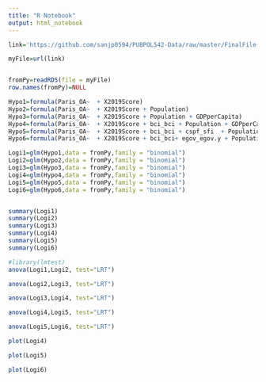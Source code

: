```yaml
---
title: "R Notebook"
output: html_notebook
---
```


```r
link='https://github.com/sanjp0594/PUBPOL542-Data/raw/master/FinalFile.RDS'

myFile=url(link)


fromPy=readRDS(file = myFile)
row.names(fromPy)=NULL
```


```r
Hypo1=formula(Paris_OA~  + X2019Score)
Hypo2=formula(Paris_OA~  + X2019Score + Population)
Hypo3=formula(Paris_OA~  + X2019Score + Population + GDPperCapita)
Hypo4=formula(Paris_OA~  + X2019Score + bci_bci + Population + GDPperCapita)
Hypo5=formula(Paris_OA~  + X2019Score + bci_bci + cspf_sfi  + Population + GDPperCapita)
Hypo6=formula(Paris_OA~  + X2019Score + bci_bci+ egov_egov.y + Population + GDPperCapita)

```

```r
Logi1=glm(Hypo1,data = fromPy,family = "binomial")
Logi2=glm(Hypo2,data = fromPy,family = "binomial")
Logi3=glm(Hypo3,data = fromPy,family = "binomial")
Logi4=glm(Hypo4,data = fromPy,family = "binomial")
Logi5=glm(Hypo5,data = fromPy,family = "binomial")
Logi6=glm(Hypo6,data = fromPy,family = "binomial")

```

```r

```


```r
summary(Logi1)
summary(Logi2)
summary(Logi3)
summary(Logi4)
summary(Logi5)
summary(Logi6)
```

```r
#library(lmtest)
anova(Logi1,Logi2, test="LRT")
```
```r
anova(Logi2,Logi3, test="LRT")
```

```r

anova(Logi3,Logi4, test="LRT")

```

```r
anova(Logi4,Logi5, test="LRT")
```

```r
anova(Logi5,Logi6, test="LRT")
```
```r
plot(Logi4)
```

```r
plot(Logi5)
```

```r
plot(Logi6)
```